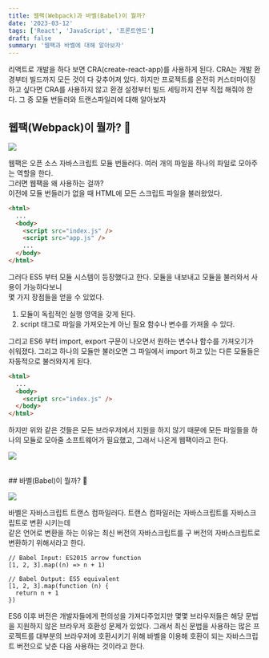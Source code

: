 ```yaml
---
title: 웹팩(Webpack)과 바벨(Babel)이 뭘까?
date: '2023-03-12'
tags: ['React', 'JavaScript', '프론트엔드']
draft: false
summary: '웹팩과 바벨에 대해 알아보자'
---
```


리액트로 개발을 하다 보면 CRA(create-react-app)를 사용하게 된다. CRA는 개발 환경부터 빌드까지 모든 것이 다
갖추어져 있다. 하지만 프로젝트를 온전히 커스터마이징 하고 싶다면 CRA를 사용하지 않고 환경 설정부터 빌드 세팅까지
전부 직접 해줘야 한다. 그 중 모듈 번들러와 트랜스파일러에 대해 알아보자

## 웹팩(Webpack)이 뭘까? 🤔

![](/static/images/webpack.png)

웹팩은 오픈 소스 자바스크립트 모듈 번들러다. 여러 개의 파일을 하나의 파일로 모아주는 역할을 한다. <br />
그러면 웹팩을 왜 사용하는 걸까? <br />
이전에 모듈 번들러가 없을 때 HTML에 모든 스크립트 파일을 불러왔었다.

```html
<html>
  ...
  <body>
    <script src="index.js" />
    <script src="app.js" />
    ...
  </body>
</html>
```

그러다 ES5 부터 모듈 시스템이 등장했다고 한다. 모듈을 내보내고 모듈을 불러와서 사용이 가능하다보니 <br />
몇 가지 장점들을 얻을 수 있었다.

1. 모듈이 독립적인 실행 영역을 갖게 된다.
2. script 태그로 파일을 가져오는게 아닌 필요 함수나 변수를 가져올 수 있다.

그리고 ES6 부터 import, export 구문이 나오면서 원하는 변수나 함수를 가져오기가 쉬워졌다. 그리고 하나의 모듈만
불러오면 그 파일에서 import 하고 있는 다른 모듈들은 자동적으로 불러와지게 된다.

```html
<html>
  ...
  <body>
    <script src="index.js" />
  </body>
</html>
```

하지만 위와 같은 것들은 모든 브라우저에서 지원을 하지 않기 때문에 모든 파일들을 하나의 모듈로 모아줄 소프트웨어가
필요했고, 그래서 나온게 웹팩이라고 한다.

![](/static/images/webpack2.png)

<br />
## 바벨(Babel)이 뭘까? 🤔

![](/static/images/babel.png)

바벨은 자바스크립트 트랜스 컴파일러다. 트랜스 컴파일러는 자바스크립트를 자바스크립트로 변환 시키는데 <br />
같은 언어로 변환을 하는 이유는 최신 버전의 자바스크립트를 구 버전의 자바스크립트로 변환하기 위해서라고 한다.

```
// Babel Input: ES2015 arrow function
[1, 2, 3].map((n) => n + 1)

// Babel Output: ES5 equivalent
[1, 2, 3].map(function (n) {
  return n + 1
})
```

ES6 이후 버전은 개발자들에게 편의성을 가져다주었지만 몇몇 브라우저들은 해당 문법을 지원하지 않은 브라우저 호환성
문제가 있었다. 그래서 최신 문법을 사용하는 많은 프로젝트를 대부분의 브라우저에 호환시키기 위해 바벨을 이용해
호환이 되는 자바스크립트 버전으로 낮춘 다음 사용하는 것이라고 한다.
